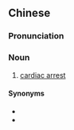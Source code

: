 {{also|心脏停搏}}
==Chinese==
{{zh-forms|type=22|s=心脏停搏}}

===Pronunciation===
{{zh-pron
|m=xīnzàng tíngbó
|c=sam1 zong6 ting4 bok3
|cat=n
}}

===Noun===
{{zh-noun}}

# {{lb|zh|cardiology|pathology}} [[cardiac arrest]]

====Synonyms====
* {{zh-l|心搏驟停}}
* {{zh-l|心臟驟停}}